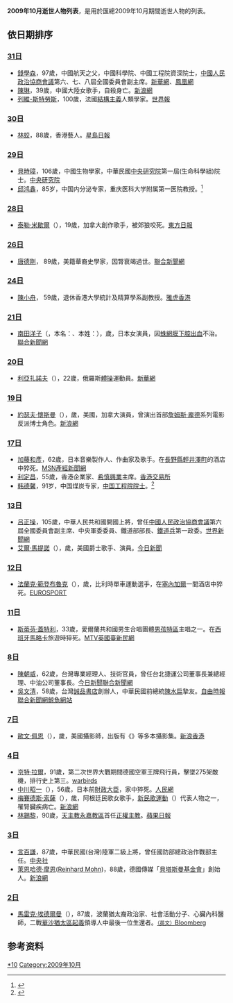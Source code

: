 <center>{{Quotation|{{MonthTOC|2009年|逝世人物列表}}}}</center>

{{TOCright}}

'''2009年10月逝世人物列表'''，是用於匯總2009年10月期間逝世人物的列表。

== 依日期排序 ==
=== [[10月31日|31日]] ===
* [[錢學森|錢學森]]，97歲，中國航天之父，中國科學院、中國工程院資深院士，[[中國人民政治協商會議|中國人民政治協商會議]]第六、七、八屆全國委員會副主席。[http://news.xinhuanet.com/politics/2009-10/31/content_12366835.htm 新華網]{{Wayback|url=http://news.xinhuanet.com/politics/2009-10/31/content_12366835.htm |date=20120212231812 }}、[http://news.ifeng.com/mainland/200910/1031_17_1413162.shtml 鳳凰網]{{Wayback|url=http://news.ifeng.com/mainland/200910/1031_17_1413162.shtml |date=20180927063242 }}
* [[陳琳_(歌手)|陳琳]]，39歲，中國大陸女歌手，自殺身亡。[http://ent.sina.com.cn/y/2009-10-31/19502752070.shtml 新浪網]{{Wayback|url=http://ent.sina.com.cn/y/2009-10-31/19502752070.shtml |date=20200709074707 }}
* [[列維-斯特勞斯|列維-斯特勞斯]]，100歲，法國[[結構主義|結構主義]]人類學家。[http://www.lemonde.fr/carnet/article/2009/11/03/l-ethnologue-claude-levi-strauss-est-mort_1262337_3382.html 世界報]{{Wayback|url=http://www.lemonde.fr/carnet/article/2009/11/03/l-ethnologue-claude-levi-strauss-est-mort_1262337_3382.html |date=20120112003442 }}

=== [[10月30日|30日]] ===
* [[林蛟|林蛟]]，88歲，香港藝人。[https://web.archive.org/web/20091102065026/http://hk.news.yahoo.com/article/091030/3/exqd.html 星島日報]

=== [[10月29日|29日]] ===
* [[貝時璋|貝時璋]]，106歲，中國生物學家，中華民國[[中央研究院|中央研究院]]第一屆(生命科學組)院士。[https://academicians.sinica.edu.tw/index.php?func=1-D 中央研究院]{{Wayback|url=https://academicians.sinica.edu.tw/index.php?func=1-D |date=20161102125806 }}
* [[邱鸿鑫|邱鸿鑫]]，85岁，中国内分泌专家，重庆医科大学附属第一医院教授。<ref>{{Cite web|url=http://www.china-endo.org/news_show.asp?id=232.html|title=重庆医科大学附属第一医院邱鸿鑫教授讣告_中华医学会内分泌病学分会|accessdate=2018-11-11|work=www.china-endo.org|archive-date=2019-02-14|archive-url=https://web.archive.org/web/20190214034651/http://www.china-endo.org/news_show.asp?id=232.html|dead-url=no}}</ref>

=== [[10月28日|28日]] ===
* [[泰勒·米歇爾|泰勒·米歇爾]]（{{lang|en|Taylor Mitchell}}），19歲，加拿大創作歌手，被郊狼咬死。[http://orientaldaily.on.cc/cnt/china_world/20091030/00180_002.html?pubdate=20091030 東方日報]{{Wayback|url=http://orientaldaily.on.cc/cnt/china_world/20091030/00180_002.html?pubdate=20091030 |date=20181005211029 }}

=== [[10月26日|26日]] ===
* [[唐德剛|唐德剛]]， 89歲，美籍華裔史學家，因腎衰竭過世。[https://web.archive.org/web/20091031072826/http://udn.com/NEWS/NATIONAL/NAT5/5220795.shtml 聯合新聞網]

=== [[10月24日|24日]] ===
* [[陳小舟|陳小舟]]， 59歲，退休香港大學統計及精算學系副教授。[https://web.archive.org/web/20091027050853/http://hk.news.yahoo.com/article/091024/4/eua4.html 雅虎香港]

=== [[10月21日|21日]] ===
* [[南田洋子|南田洋子]]（{{lang|ja|南田 洋子}}，本名：{{lang|ja|加藤 洋子}}、本姓：{{lang|ja|北田}}），{{age|1933|3|1|2009|10|21}}歲，日本女演員，因[[蛛網膜下腔出血|蛛網膜下腔出血]]不治。[https://web.archive.org/web/20091024103711/http://udn.com/NEWS/ENTERTAINMENT/ENT5/5207540.shtml 聯合新聞網]

=== [[10月20日|20日]] ===
* [[利亞扎諾夫|利亞扎諾夫]]（{{lang-ru|Рязанов, Юрий Сергеевич}}），22歲，俄羅斯[[競技體操|體操]]運動員。[http://news.xinhuanet.com/sports/2009-10/21/content_12284152.htm 新華網]{{Wayback|url=http://news.xinhuanet.com/sports/2009-10/21/content_12284152.htm |date=20091025072841 }}

=== [[10月19日|19日]] ===
* [[約瑟夫·懷斯曼|約瑟夫·懷斯曼]]（{{lang|en|Joseph Wiseman}}），{{age|1918|5|15|2009|10|19}}歲，美國，加拿大演員，曾演出首部[[詹姆斯·龐德_(電影系列)|詹姆斯·龐德]]系列電影反派博士角色。[http://dailynews.sina.com/bg/ent/film/sinacn/20091021/1102796685.html 新浪網]{{Wayback|url=http://dailynews.sina.com/bg/ent/film/sinacn/20091021/1102796685.html |date=20180927024138 }}

=== [[10月17日|17日]] ===
* [[加藤和彥|加藤和彥]]，62歲，日本音樂製作人、作曲家及歌手。在[[長野縣|長野縣]][[輕井澤町|輕井澤町]]的酒店中猝死。[https://web.archive.org/web/20101201023427/http://sankei.jp.msn.com/affairs/crime/091017/crm0910171511013-n1.htm MSN產經新聞網]
* [[利定昌|利定昌]]，55歲，香港企業家、[[希慎興業|希慎興業]]主席。[http://www.hkexnews.hk/listedco/listconews/sehk/20091018/LTN20091018007_C.pdf 香港交易所]{{Wayback|url=http://www.hkexnews.hk/listedco/listconews/sehk/20091018/LTN20091018007_C.pdf |date=20091122142808 }}
* [[韩德馨|韩德馨]]，91岁，中国煤炭专家，[[中国工程院院士|中国工程院院士]]。<ref>{{Cite web|url=http://www.cae.cn/cae/html/main/col44/2012-02/27/20120227140307385830626_1.html|title=韩德馨院士逝世|accessdate=2018-11-23|last=系统管理员|work=www.cae.cn|archive-date=2018-11-23|archive-url=https://web.archive.org/web/20181123154250/http://www.cae.cn/cae/html/main/col44/2012-02/27/20120227140307385830626_1.html|dead-url=no}}</ref>

=== [[10月13日|13日]] ===
* [[吕正操|吕正操]]，105歲，中華人民共和國開國上將，曾任[[中國人民政治協商會議|中國人民政治協商會議]]第六屆全國委員會副主席、中央軍委委員、鐵道部部長、[[中国人民解放军铁道兵|鐵道兵]]第一政委。[https://web.archive.org/web/20111220023504/http://www.worldjournal.com/pages/full_news/push?article-%E5%91%82%E6%AD%A3%E6%93%8D+%E4%BA%AB%E5%B9%B4106%E6%AD%B2%20&id=3978365-%E5%91%82%E6%AD%A3%E6%93%8D+%E4%BA%AB%E5%B9%B4106%E6%AD%B2&instance=china_bull 世界新聞網]
* [[艾爾·馬提諾|艾爾·馬提諾]]（{{lang|en|Al Martino}}），{{age|1927|10|7|2009|10|13}}歲，美國爵士歌手、演員。[http://www.nownews.com/2009/10/15/38-2519878.htm 今日新聞]{{Wayback|url=http://www.nownews.com/2009/10/15/38-2519878.htm |date=20091018135828 }}

=== [[10月12日|12日]] ===
* [[法蘭克·範登布魯克|法蘭克·範登布魯克]]（{{lang|de|Frank Vandenbroucke}}），{{age|1974|11|6|2009|10|12}}歲，比利時單車運動選手，在[[塞內加爾|塞內加爾]]一間酒店中猝死。[http://eurosport.qq.com/cycling/story_sto2090737.shtml EUROSPORT]{{Wayback|url=http://eurosport.qq.com/cycling/story_sto2090737.shtml |date=20160306024226 }}

=== [[10月11日|11日]] ===
* [[斯蒂芬·蓋特利|斯蒂芬·蓋特利]]，33歲，愛爾蘭共和國男生合唱團體[[男孩特區|男孩特區]]主唱之一。在[[西班牙|西班牙]][[馬略卡|馬略卡]]旅遊時猝死。[http://www.mtv.co.uk/artists/boyzone/news/159026-stephen-gately-dies MTV英國臺]{{Wayback|url=http://www.mtv.co.uk/artists/boyzone/news/159026-stephen-gately-dies |date=20091014102723 }}[http://news.xinmin.cn/rollnews/2009/10/12/2709606.html 新民網]{{Wayback|url=http://news.xinmin.cn/rollnews/2009/10/12/2709606.html |date=20160304192926 }}

=== [[10月8日|8日]] ===
* [[陳朝威|陳朝威]]，62歲，台灣專業經理人、技術官員，曾任台北捷運公司董事長兼總經理、中油公司董事長。[http://www.nownews.com/2009/10/09/320-2517078.htm 今日新聞]{{Wayback|url=http://www.nownews.com/2009/10/09/320-2517078.htm |date=20091212041519 }}[http://mag.udn.com/mag/people/storypage.jsp?f_MAIN_ID=183&f_SUB_ID=2120&f_ART_ID=216251 聯合新聞網]{{Wayback|url=http://mag.udn.com/mag/people/storypage.jsp?f_MAIN_ID=183&f_SUB_ID=2120&f_ART_ID=216251 |date=20111220054048 }}
* [[吳文清|吳文清]]，58歲，台灣[[誠品書店|誠品書店]]創辦人，中華民國前總統[[陳水扁|陳水扁]]摯友。[https://web.archive.org/web/20100226024238/http://www.libertytimes.com.tw/2009/new/oct/9/today-p4.htm 自由時報][http://mag.udn.com/mag/people/storypage.jsp?f_MAIN_ID=183&f_SUB_ID=2120&f_ART_ID=216253 聯合新聞網]{{Wayback|url=http://mag.udn.com/mag/people/storypage.jsp?f_MAIN_ID=183&f_SUB_ID=2120&f_ART_ID=216253 |date=20111220054052 }}[http://www.hi-on.org.tw/bulletins.jsp?b_ID=94496 鯨魚網站]{{Wayback|url=http://www.hi-on.org.tw/bulletins.jsp?b_ID=94496 |date=20190307173840 }}

=== [[10月7日|7日]] ===
* [[歐文·佩恩|歐文·佩恩]]（{{lang|en|Irving Penn}}），{{age|1917|6|16|2009|10|7}}歲，美國攝影師，出版有《{{lang|en|A notebook at Random}}》等多本攝影集。[https://web.archive.org/web/20091012034329/http://news.sina.com.hk/cgi-bin/nw/show.cgi/3/1/1/1288986/1.html 新浪香港]

=== [[10月4日|4日]] ===
* [[京特·拉爾|京特·拉爾]]，91歲，第二次世界大戰期間德國空軍王牌飛行員，擊墜275架敵機，排行史上第三。[https://web.archive.org/web/20110924221118/http://www.warbirds-eaa.org/news/2009%20-%2010_06%20-%20Famed%20German%20Ace%20Gunther%20Rall%20Passes%20Away.html warbirds]
* [[中川昭一|中川昭一]]（{{lang|ja|中川昭一}}），56歲，日本前[[財務省|財政大臣]]，家中猝死。[https://web.archive.org/web/20160304082931/http://world.people.com.cn/GB/1029/42354/10154164.html 人民網]
* [[梅賽德斯·索薩|梅賽德斯·索薩]]（{{lang|es|Mercedes Sosa}}），{{age|1935|7|9|2009|10|4}}歲，阿根廷民歌女歌手，[[新民歌運動|新民歌運動]]（{{lang|es|Nueva Canción}}）代表人物之一，罹腎臟疾病亡。[https://web.archive.org/web/20150920025935/http://dailynews.sina.com/bg/ent/music/sinacn/20091005/0050725950.html 新浪網]
* [[林錫黎|林錫黎]]，90歲，[[天主教永嘉教區|天主教永嘉教區]]首任[[正權主教|正權主教]]。[http://hk.apple.nextmedia.com/template/apple/art_main.php?iss_id=20091006&sec_id=15335&subsec_id=15336&art_id=13282714 蘋果日報]{{Wayback|url=http://hk.apple.nextmedia.com/template/apple/art_main.php?iss_id=20091006&sec_id=15335&subsec_id=15336&art_id=13282714 |date=20100112121703 }}

=== [[10月3日|3日]] ===
* [[言百謙|言百謙]]，87歲，中華民國(台灣)陸軍二級上將，曾任國防部總政治作戰部主任。[https://web.archive.org/web/20160305142913/http://www.cna.com.tw/SearchNews/doDetail.aspx?id=200910040190 中央社]
* [[萊恩哈德·摩恩|萊恩哈德·摩恩]]([[w:en:Reinhard_Mohn|Reinhard Mohn]])，88歲，德國傳媒「[[貝塔斯曼|貝塔斯曼]][[基金會|基金會]]」創始人。[http://tech.sina.com.cn/i/2009-10-05/10403487383.shtml 新浪網]{{Wayback|url=http://tech.sina.com.cn/i/2009-10-05/10403487383.shtml |date=20200411075320 }}

=== [[10月2日|2日]] ===
* [[馬雷克·埃德爾曼|馬雷克·埃德爾曼]]（{{lang|en|Marek Edelman}}），87歲，波蘭猶太裔政治家、社會活動分子、心臟內科醫師，二戰[[華沙猶太區起義|華沙猶太區起義]]領導人中最後一位生還者。[http://www.bloomberg.com/apps/news?pid=20601100&sid=a4h2M9HvJ4Kg <small>（英文）</small>Bloomberg]{{Wayback|url=http://www.bloomberg.com/apps/news?pid=20601100&sid=a4h2M9HvJ4Kg |date=20190822012703 }}

== 参考资料 ==
{{reflist}}

{{各年各月份逝世人物}}

[[Category:2009年逝世|*10]]
[[Category:2009年10月|Category:2009年10月]]